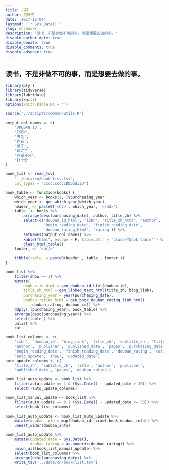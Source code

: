 ```yaml
---
title: 书籍
author: 范叶亮
date: '2017-12-04'
lastmod: '`r Sys.Date()`'
slug: cn/books
description: '读书，不是非做不可的事，而是想要去做的事。'
disable_author_date: true
disable_donate: true
disable_comments: true
disable_adsense: true
---
```


## 读书，不是非做不可的事，而是想要去做的事。

```r
library(plyr)
library(tidyverse)
library(lubridate)
library(knitr)
options(knitr.kable.NA = '')

source('../scripts/common/utils.R')
```

```r
output_col_names <- c(
    'DOUBAN ID',
    'ISBN',
    '书名',
    '作者',
    '读了',
    '读完了',
    '豆瓣评分',
    '打个分'
)

book_list <- read_tsv(
    '../data/cn/book-list.tsv',
    col_types = 'ccccccccccDDDddiiD')

book_table <- function(books) {
    which_year <- books[1, ]$purchasing_year
    which_year <- gen_which_year(which_year)
    header_ <- paste0('<h2>', which_year, '</h2>')
    table_ <- books %>%
        arrange(desc(purchasing_date), author, title_zh) %>%
        select(c('douban_id_html', 'isbn', 'title_zh_html', 'author',
                 'begin_reading_date', 'finish_reading_date',
                 'douban_rating_html', 'rating')) %>%
        setNames(output_col_names) %>%
        kable("html", escape = F, table.attr = 'class="book-table"') %>%
        clean_html_table()
    footer_ <- '<br/>'
    
    tibble(table_ = paste0(header_, table_, footer_))
}

book_list %>%
    filter(show == 1) %>%
    mutate(
        douban_id_html = gen_douban_id_html(douban_id),
        title_zh_html = gen_linked_text_html(title_zh, blog_link),
        purchasing_year = year(purchasing_date),
        douban_rating_html = gen_book_douban_rating_link_html(
            douban_rating, douban_id)) %>%
    ddply(.(purchasing_year), book_table) %>%
    arrange(desc(purchasing_year)) %>%
    select(table_) %>%
    unlist %>%
    cat
```

```r
book_list_columns <- c(
    'isbn', 'douban_id', 'blog_link', 'title_zh', 'subtitle_zh', 'title',
    'author', 'publisher', 'published_date', 'pages', 'purchasing_date',
    'begin_reading_date', 'finish_reading_date', 'douban_rating', 'rating',
    'auto_update', 'show', 'updated_date')
auto_update_colunms <- c(
    'title_zh', 'subtitle_zh', 'title', 'author', 'publisher',
    'published_date', 'pages', 'douban_rating')

book_list_auto_update <- book_list %>%
    filter(auto_update == 1 & (Sys.Date() - updated_date > 30)) %>%
    select(-auto_update_colunms)

book_list_manual_update <- book_list %>%
    filter(auto_update == 0 | (Sys.Date() - updated_date <= 30)) %>%
    select(book_list_columns)

book_list_auto_update <- book_list_auto_update %>%
    mutate(douban_info = map(douban_id, crawl_book_douban_info)) %>%
    unnest_wider(douban_info)

book_list_auto_update %>%
    mutate(updated_date = Sys.Date(),
           douban_rating = as.numeric(douban_rating)) %>%
    union_all(book_list_manual_update) %>%
    select(book_list_columns) %>%
    arrange(desc(purchasing_date)) %>%
    write_tsv('../data/cn/book-list.tsv')
```
